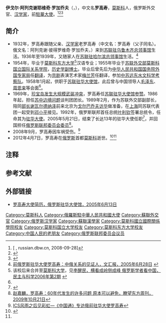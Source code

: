 {{Infobox_Person
| name                    = 罗高寿
|image= RIAN archive 859175 Russian diplomats mark professional holiday.jpg
| caption                 = 羅高壽（右）和[[謝爾蓋·維克托羅維奇·拉夫羅夫|謝爾蓋·拉夫羅夫]]
|box_width= 220px 
|occupation= [[外交官|外交官]]、[[汉学家|汉学家]]
| period                  = 20世纪-21世纪 
|birth_name= 
| other_names             = 
|birth_date= {{birth date|1932|3|1}}
|birth_place= {{SUHH}}[[莫斯科|莫斯科]]
|death_date= {{death date and age|2012|4|7|1932|3|1}} 
|death_place= {{RUS}}[[莫斯科|莫斯科]]
| nationality             = {{RUS}}
| residence<!-- 现居地 -->= 
| party                   =
| religion<!--宗教信仰 -->= [[东正教|东正教]]
| children                = 
| parents                 = 父亲：[[老罗高寿|老罗高寿]]
| relatives               = 
|education= [[莫斯科大学|莫斯科大学]]<br />[[莫斯科国立国际关系学院|莫斯科国立国际关系学院]]
| past                    = 
*[[中华人民共和国|中华人民共和国]][[国务院外国专家局|国务院外国专家局]][[翻译|翻译]]
*[[中苏远东水文科学考察队|中苏远东水文科学考察队]]队员
*[[苏联驻华大使馆|苏联驻华大使馆]]职员
*[[苏联驻华大使馆|苏联驻华大使馆]][[参赞|参赞]]
*[[中苏边界问题|苏中边境问题]]谈判团团长
*苏联外交部副部长
*[[俄罗斯驻华大使列表|驻华大使]]
*[[俄罗斯联邦委员会委员|俄罗斯联邦委员会委员]]
| work = 
|awards={{{!}} style="background: transparent"
{{!}}{{四级祖国功勋勋章}}
{{!}}}
{{{!}} style="background: transparent;"
{{!}}{{荣誉勋章 (俄罗斯联邦)}}{{!!}}{{俄罗斯友谊勋章}}{{!!}}{{苏联荣誉勋章}}{{!!}}{{各族人民友谊勋章}}
{{!}}}
{{{!}} style="background: transparent;"
{{!}}{{莫斯科建城八百五十周年奖章}}{{!!}}{{纪念列宁诞辰一百周年奖章}}{{!!}}{{巩固战斗友谊奖章 (苏联)}}
{{!}}}
}}
'''伊戈尔·阿列克谢耶维奇·罗加乔夫'''（{{lang-ru|'''Игорь Алексеевич Рогачев'''|Igor Alekseevich Rogachev}}，{{bd|1932年|3月1日|2012年|4月8日|catIdx=Rogachev}}），中文名'''罗高寿'''{{NoteTag|“罗高寿”与其父相同，故又称“小罗高寿”。}}，[[莫斯科|莫斯科]]人，俄罗斯外交官、[[汉学家|汉学家]]，前[[俄羅斯駐華大使|駐華大使]]。<ref>[{{Cite web |url=http://russian.dbw.cn/system/2008/09/28/000082059.shtml |title={{lang|ru|Би Сяохун, Игорь Алексеевич Рогачев: в Харбине я провёл своё детство}}, russian.dbw.cn, 2008-09-28 |access-date=2009-12-05 |archive-date=2017-07-16 |archive-url=https://web.archive.org/web/20170716081749/http://russian.dbw.cn/system/2008/09/28/000082059.shtml |dead-url=no }} {{lang|ru|Би Сяохун, Игорь Алексеевич Рогачев: в Харбине я провёл своё детство}}, russian.dbw.cn, 2008-09-28]</ref><ref>{{Cite web |url=http://news.qq.com/a/20050512/001937.htm |title=“想吻你们每个人” 俄驻华大使罗高寿离任回国 |access-date=2009-12-05 |archive-date=2014-11-09 |archive-url=https://web.archive.org/web/20141109221810/http://news.qq.com/a/20050512/001937.htm |dead-url=no }}</ref><ref name="fhwx " >{{cite web |url=http://news.ifeng.com/world/detail_2012_04/07/13719207_0.shtml |title=俄外交家、汉学家、原俄驻华大使罗高寿在莫斯科逝世 |publisher=凤凰网 |accessdate=2012-04-07 |work= |language=zh-cn |archive-date=2019-09-01 |archive-url=https://web.archive.org/web/20190901004654/http://news.ifeng.com/world/detail_2012_04/07/13719207_0.shtml |dead-url=no }}</ref>

==简介==
* 1932年，罗高寿跟随父亲、[[汉学家|汉学家]]老罗高寿（中文名：罗高寿（父子同名）。俄文名：阿列克谢·彼得罗维奇·罗加乔夫，{{lang-ru|Алексей Петрович Рогачев}}）来到[[苏联驻乌鲁木齐总领事馆|苏联驻乌鲁木齐总领事馆]]生活。1936年至1939年，又随家人在[[苏联驻哈尔滨总领事馆|苏联驻哈尔滨总领事馆]]生活。<ref name="#1">[http://news.xinhuanet.com/world/2005-06/28/content_3147375.htm 前俄罗斯驻华大使罗高寿：中俄关系的见证人，文汇报，2005年6月28日] {{webarchive|url=https://web.archive.org/web/20060504194834/http://news.xinhuanet.com/world/2005-06/28/content_3147375.htm |date=2006年5月4日 }}</ref>
* 1954年，毕业于[[莫斯科东方大学|莫斯科东方大学]]<ref>该校后来合并至[[莫斯科大学|莫斯科大学]]，见[http://www.93.gov.cn/articleAction.do?action=getArticleByID&articleID=1040&cataName=%C3%F1%D6%F7%D3%EB%BF%C6%D1%A7&pubTime=2006%C4%EA%B5%DA%B6%FE%C6%DA&lmName=%CA%E9%D3%EB%CB%BC&lang=0&cataID=1 李醒民，横看成岭侧成峰 俄罗斯学者看中国，民主与科学2006年第2期] {{Wayback|url=http://www.93.gov.cn/articleAction.do?action=getArticleByID&articleID=1040&cataName=%C3%F1%D6%F7%D3%EB%BF%C6%D1%A7&pubTime=2006%C4%EA%B5%DA%B6%FE%C6%DA&lmName=%CA%E9%D3%EB%CB%BC&lang=0&cataID=1 |date=20190901052527 }}</ref>汉语专业；1955年毕业于[[苏联外交部|苏联外交部]][[莫斯科国立国际关系学院|莫斯科国立国际关系学院]]，[[历史学|历史学]][[副博士|副博士]]。毕业后曾先后为[[中华人民共和国|中华人民共和国]][[国务院外国专家局|国务院外国专家局]]任[[翻译|翻译]]，为[[京剧|京剧]]表演艺术家[[梅兰芳|梅兰芳]]任翻译，参加[[中苏远东水文科学考察队|中苏远东水文科学考察队]]。1958年1月起，供职于[[苏联驻华大使馆|苏联驻华大使馆]]，此后曾与中国领导人[[毛泽东|毛泽东]]、[[周恩来|周恩来]]等会面<ref name="#1"/>。 
* 1969年，[[珍宝岛事件|珍宝岛发生大规模武装冲突]]，罗高寿任[[苏联驻华大使馆|苏联驻华大使馆]][[参赞|参赞]]。1986年起，担任[[中苏边界问题|苏中边境问题]]谈判团团长。1989年2月，作为苏联外交部副部长，陪同[[苏联外交部长|部长]][[爱德华·谢瓦尔德纳泽|谢瓦尔德纳泽]]前来北京为[[米哈伊尔·戈尔巴乔夫|戈尔巴乔夫]][[1989年戈尔巴乔夫访华|访华]]做准备，在[[上海|上海]]同苏联代表团一起受到[[邓小平|邓小平]]接见。1992年，俄罗斯联邦首任总统[[鲍里斯·叶利钦|叶利钦]]签署总统令，任命其为[[俄罗斯驻华大使列表|驻华大使]]。2005年5月21日，结束了长达13年的驻华大使任职<ref>{{Cite web |url=http://news.sina.com.cn/o/2005-05-14/01035886867s.shtml |title=组图:“外交官之春”——罗高寿情系中国 |access-date=2009-12-05 |archive-date=2019-08-30 |archive-url=https://web.archive.org/web/20190830075259/http://news.sina.com.cn/o/2005-05-14/01035886867s.shtml |dead-url=no }}</ref>，并回国担任[[聯邦委員會_(俄羅斯)|俄罗斯联邦委员会委员]]<ref>[http://www.lwdf.cn/oriental/world/20091021121855712.htm 赵嘉麟，罗高寿：60年代发生的许多问题 原本可以避免，瞭望东方周刊，2009年10月21日]{{dead link|date=2018年4月 |bot=InternetArchiveBot |fix-attempted=yes }}</ref>。
* 2008年9月，罗高寿因车祸受伤。<ref>[http://www.smg.cn/Index_News/newsDetail.aspx?newsID=98842&serialno=&sid= ICS风雨之后见彩虹—《中国通》专访俄前驻华大使罗高寿]{{dead link|date=2018年4月 |bot=InternetArchiveBot |fix-attempted=yes }}</ref>
* 2012年4月7日，罗高寿在[[俄罗斯|俄罗斯]]首都[[莫斯科|莫斯科]]逝世。<ref name=" wys" >{{cite web |url=http://news.163.com/12/0408/09/7UIEONGO00014JB5.html |title=俄罗斯前驻中国大使罗高寿逝世 |publisher=网易 |accessdate=2012-04-08 |work= |language=zh-cn |archive-url=https://web.archive.org/web/20160406082731/http://news.163.com/12/0408/09/7UIEONGO00014JB5.html |archive-date=2016-04-06 |dead-url=yes }}</ref><ref name="fhwx " />

==注释==
{{NoteFoot}}
==参考文献==
<div class="references-small">
<references></references>
</div>

==外部链接==
*[https://web.archive.org/web/20160305121652/http://www.russia.org.cn/chn/?SID=7&ID=1 罗高寿大使简历，俄罗斯驻华大使馆，2005年6月13日]
{{Authority control}}
{{DEFAULTSORT:Rogachev}}
[[Category:莫斯科人|Category:莫斯科人]]
[[Category:俄羅斯駐中華人民共和國大使|Category:俄羅斯駐中華人民共和國大使]]
[[Category:蘇聯外交官|Category:蘇聯外交官]]
[[Category:俄罗斯汉学家|Category:俄罗斯汉学家]]
[[Category:蘇聯漢學家|Category:蘇聯漢學家]]
[[Category:莫斯科國立國際關係學院校友|Category:莫斯科國立國際關係學院校友]]
[[Category:莫斯科国立大学校友|Category:莫斯科国立大学校友]]
[[Category:莫斯科东方大学校友|Category:莫斯科东方大学校友]]
[[Category:中国人民的老朋友|Category:中国人民的老朋友]]
[[Category:俄罗斯联邦委员会议员|Category:俄罗斯联邦委员会议员]]